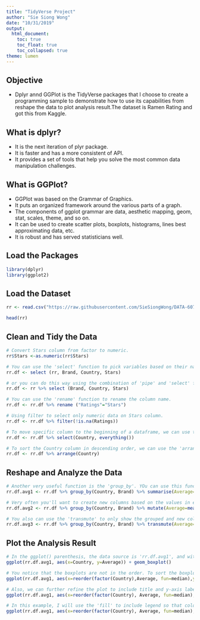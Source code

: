 ```yaml
---
title: "TidyVerse Project"
author: "Sie Siong Wong"
date: "10/31/2019"
output: 
  html_document:
    toc: true
    toc_float: true
    toc_collapsed: true
theme: lumen
---
```


## Objective 

- Dplyr annd GGPlot is the TidyVerse packages that I choose to create a programming sample to demonstrate how to use its capabilities from reshape the data to plot analysis result.The dataset is Ramen Rating and got this from Kaggle.

## What is dplyr?

- It is the next iteration of plyr package.
- It is faster and has a more consistent of API.
- It provides a set of tools that help you solve the most common data manipulation challenges.

## What is GGPlot?

- GGPlot was based on the Grammar of Graphics.
- It puts an organized framework around the various parts of a graph.
- The components of ggplot grammar are data, aesthetic mapping, geom, stat, scales, theme, and so on. 
- It can be used to create scatter plots, boxplots, histograms, lines best approximating data, etc.
- It is robust and has served statisticians well.


## Load the Packages

```r

library(dplyr)
library(ggplot2)

```

## Load the Dataset

```r

rr <- read.csv("https://raw.githubusercontent.com/SieSiongWong/DATA-607/master/Project%20TidyVerse/RamenRatings.csv", header=TRUE, stringsAsFactors = FALSE)

head(rr)

```

## Clean and Tidy the Data

```r

# Convert Stars column from factor to numeric.
rr$Stars <-as.numeric(rr$Stars)

# You can use the 'select' function to pick variables based on their names.
rr.df <- select (rr, Brand, Country, Stars)

# or you can do this way using the combination of 'pipe' and 'select' functions. The pipe allows you to pipe the output of one function to the input of another function.
rr.df <- rr %>% select (Brand, Country, Stars)

# You can use the 'rename' function to rename the column name.
rr.df <- rr.df %>% rename ("Ratings"="Stars")

# Using filter to select only numeric data on Stars column.
rr.df <- rr.df %>% filter(!is.na(Ratings))

# To move specific column to the beginning of a dataframe, we can use the 'select' and 'everything' functions.
rr.df <- rr.df %>% select(Country, everything())

# To sort the Country column in descending order, we can use the 'arrange' function.
rr.df <- rr.df %>% arrange(Country)

```

## Reshape and Analyze the Data

```r

# Another very useful function is the 'group_by'. YOu can use this function to group the same elements together and then use the 'summarise' function to collapse each group into a single-row summary. For example, we can group country and brand and then do the average for each brand. 
rr.df.avg1 <- rr.df %>% group_by(Country, Brand) %>% summarise(Average=mean(Ratings))

# Very often you'll want to create new columns based on the values in existing columns, for example like previous example to get average ratings for each brand. In this case, you can use the 'mutate' function. The difference between summarise and mutate functions is that using 'mutate' will keep all existing columns in the output while 'summarise' will not show the column variable which is used to perform the calculation.  
rr.df.avg2 <- rr.df %>% group_by(Country, Brand) %>% mutate(Average=mean(Ratings))

# You also can use the 'transmute' to only show the grouped and new column variables just like the summarise function.
rr.df.avg3 <- rr.df %>% group_by(Country, Brand) %>% transmute(Average=mean(Ratings))

```

## Plot the Analysis Result

```r

# In the ggplot() parenthesis, the data source is 'rr.df.avg1', and within the aesthetic parenthesis you'll need to define the x and y variables. In this case, the x=Country, y=Average. If you want to include legend, you can put fill=Country in the aes().
ggplot(rr.df.avg1, aes(x=Country, y=Average)) + geom_boxplot()

# You notice that the boxplots are not in the order. To sort the boxplots in the order, we can use the 'reorder' function and use median as reference parameter to sort.
ggplot(rr.df.avg1, aes(x=reorder(factor(Country),Average, fun=median),y=Average)) + geom_boxplot() 

# Also, we can further refine the plot to include title and y-axis label. To do this, the argument for title is 'title' and the argument for y-axis label is 'ylab'. 
ggplot(rr.df.avg1, aes(x=reorder(factor(Country), Average, fun=median),y=Average)) + geom_boxplot() + labs(title="Average Ramen Ratings for Each Country") + ylab("Average Ratings")

# In this example, I will use the 'fill' to include legend so that color will be automatically assigned to each box plot and then remove the legend display manually. We can use 'theme()' to customize the plot's look. To remove legend display, you can use 'legend.position', and to remove x-axis label, you can use 'axis.title.x'. Also, we can adjust the plot title height position using' plot.title'.Since there are so many labels for the x-axis in this example, we can turn the x-axis text into 90 degree angle and adjust their margin using 'axis.text.x'. 
ggplot(rr.df.avg1, aes(x=reorder(factor(Country), Average, fun=median),y=Average,fill=factor(Country))) + geom_boxplot() + labs(title="Average Ramen Ratings for Each Country") + ylab("Average Ratings") + theme(legend.position = "none", axis.title.x = element_blank(), axis.text.x=element_text(angle=90, margin=margin(t = 10, r = 0, b = 0, l = 0)), plot.title = element_text(hjust=0.5))

```
